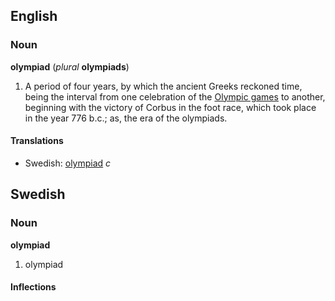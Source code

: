 ==English==
===Noun===
'''olympiad''' (''plural'' '''olympiads''')
#A period of four years, by which the ancient Greeks reckoned time, being the interval from one celebration of the [[Olympic games]] to another, beginning with the victory of Corbus in the foot race, which took place in the year 776 b.c.; as, the era of the olympiads.
====Translations====
*Swedish: [[olympiad#Swedish|olympiad]] ''c''

==Swedish==
===Noun===
'''olympiad'''

#olympiad

====Inflections====
{{sv-noun|gender=Common|olympiad|olympiaden|olympiader|olympiaderna|olympiads|olympiadens|olympiaders|olympiadernas}}